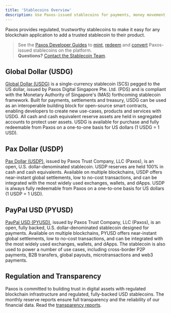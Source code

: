 ```yaml
---
title: 'Stablecoins Overview'
description: Use Paxos-issued stablecoins for payments, money movement and more.
---
```



Paxos provides regulated, trustworthy stablecoins to make it easy for any blockchain application to add a trusted stablecoin to their product.

> See the [Paxos Developer Guides](/guides/developer) to [mint](/guides/developer/mint), [redeem](/guides/developer/redeem) and [convert](/guides/developer/convert) Paxos-issued stablecoins on the platform.<br/>**Questions?** [Contact the Stablecoin Team](https://support.paxos.com).

## Global Dollar (USDG)

[Global Dollar (USDG)](/guides/stablecoin/usdg) is a single-currency stablecoin (SCS) pegged to the US dollar, issued by Paxos Digital Singapore Pte. Ltd. (PDS) and is compliant with the Monetary Authority of Singapore's (MAS) forthcoming stablecoin framework.
Built for payments, settlements and treasury, USDG can be used as an interoperable building block for open-source smart contracts, enabling developers to create new use-cases, products and services with USDG.
All cash and cash equivalent reserve assets are held in segregated accounts to protect user assets.
USDG is available for purchase and fully redeemable from Paxos on a one-to-one basis for US dollars (1 USDG = 1 USD).

## Pax Dollar (USDP)

[Pax Dollar (USDP)](/guides/stablecoin/usdp), issued by Paxos Trust Company, LLC (Paxos), is an open, U.S. dollar-denominated stablecoin.
USDP reserves are held 100% in cash and cash equivalents.
Available on multiple blockchains, USDP offers near-instant global settlements, low to no-cost transactions, and can be integrated with the most widely used exchanges, wallets, and dApps.
USDP is always fully redeemable from Paxos on a one-to-one basis for US dollars (1 USDP  = 1 USD).

## PayPal USD (PYUSD)

[PayPal USD (PYUSD)](/guides/stablecoin/pyusd), issued by Paxos Trust Company, LLC (Paxos),  is an open, fully backed, U.S. dollar-denominated stablecoin designed for payments.
Available on multiple blockchains, PYUSD offers near-instant global settlements, low to no-cost transactions, and can be integrated with the most widely used exchanges, wallets, and dApps.
The stablecoin is also used to power a number of use cases, including cross-border P2P payments, B2B transfers, global payouts, microtransactions and web3 payments.

## Regulation and Transparency

Paxos is committed to building trust in digital assets with regulated blockchain infrastructure and regulated, fully-backed USD stablecoins.
The monthly reserve reports ensure full transparency and the reliability of our financial data.
Read the [transparency reports](https://paxos.com/regulation-and-transparency/).
